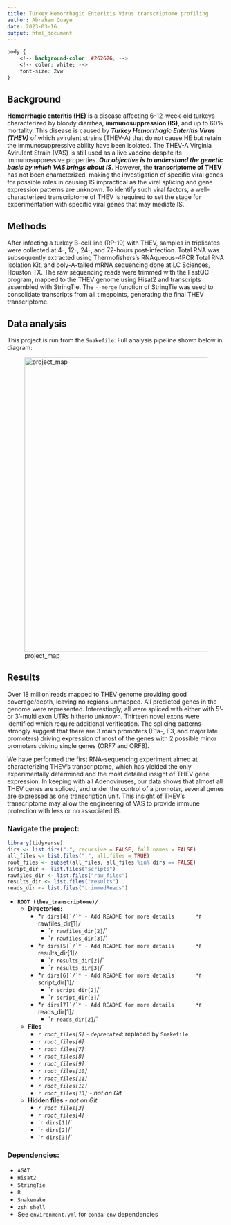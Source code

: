 ```yaml
---
title: Turkey Hemorrhagic Enteritis Virus transcriptome profiling
author: Abraham Quaye
date: 2023-03-16
output: html_document
---
```

```css
body {
    <!-- background-color: #262626; -->
    <!-- color: white; -->
    font-size: 2vw
}
```
<!-- # THEV transcriptome studies -->

## Background

**Hemorrhagic enteritis (HE)** is a disease affecting 6-12-week-old turkeys characterized by bloody diarrhea, **immunosuppression (IS)**, and up to 60% mortality. This disease is caused by **_Turkey Hemorrhagic Enteritis Virus (THEV)_** of which avirulent strains (THEV-A) that do not cause HE but retain the immunosuppressive ability have been isolated. The THEV-A Virginia Avirulent Strain (VAS) is still used as a live vaccine despite its immunosuppressive properties. **_Our objective is to understand the genetic basis by which VAS brings about IS_**. However, the **transcriptome of THEV** has not been characterized, making the investigation of specific viral genes for possible roles in causing IS impractical as the viral splicing and gene expression patterns are unknown. To identify such viral factors, a well-characterized transcriptome of THEV is required to set the stage for experimentation with specific viral genes that may mediate IS.

## Methods

After infecting a turkey B-cell line (RP-19) with THEV, samples in triplicates were collected at 4-, 12-, 24-, and 72-hours post-infection. Total RNA was subsequently extracted using Thermofishers’s RNAqueous-4PCR Total RNA Isolation Kit, and poly-A-tailed mRNA sequencing done at LC Sciences, Houston TX. The raw sequencing reads were trimmed with the FastQC program, mapped to the THEV genome using Hisat2 and transcripts assembled with StringTie. The `--merge` function of StringTie was used to consolidate transcripts from all timepoints, generating the final THEV transcriptome.

## Data analysis
This project is run from the `Snakefile`. Full analysis pipeline shown below in diagram:

![project_map](./project_map.svg){width=920px height=680px}

## Results

Over 18 million reads mapped to THEV genome providing good coverage/depth, leaving no regions unmapped. All predicted genes in the genome were represented. Interestingly, all were spliced with either with 5’- or 3’-multi exon UTRs hitherto unknown. Thirteen novel exons were identified which require additional verification. The splicing patterns strongly suggest that there are 3 main promoters (E1a-, E3, and major late promoters) driving expression of most of the genes with 2 possible minor promoters driving single genes (ORF7 and ORF8).

We have performed the first RNA-sequencing experiment aimed at characterizing THEV’s transcriptome, which has yielded the only experimentally determined and the most detailed insight of THEV gene expression. In keeping with all Adenoviruses, our data shows that almost all THEV genes are spliced, and under the control of a promoter, several genes are expressed as one transcription unit. This insight of THEV’s transcriptome may allow the engineering of VAS to provide immune protection with less or no associated IS.

### Navigate the project:

```r
library(tidyverse)
dirs <- list.dirs(".", recursive = FALSE, full.names = FALSE)
all_files <- list.files(".", all.files = TRUE)
root_files <- subset(all_files, all_files %in% dirs == FALSE)
script_dir <- list.files("scripts")
rawfiles_dir <- list.files("raw_files")
results_dir <- list.files("results")
reads_dir <- list.files("trimmedReads")
```
* **`ROOT (thev_transcriptome)/`**
    * **Directories:**
        * *``r dirs[4]`/`* - Add README for more details
            * ``r rawfiles_dir[1]`/`
            * ``r rawfiles_dir[2]`/`
            * ``r rawfiles_dir[3]`/`
        * *``r dirs[5]`/`* - Add README for more details
            * ``r results_dir[1]`/`
            * ``r results_dir[2]`/`
            * ``r results_dir[3]`/`
        * *``r dirs[6]`/`* - Add README for more details
            * ``r script_dir[1]`/`
            * ``r script_dir[2]`/`
            * ``r script_dir[3]`/`
        * *``r dirs[7]`/`* - Add README for more details
            * ``r reads_dir[1]`/`
            * ``r reads_dir[2]`/`
    * **Files**
        * *``r root_files[5]``* - *`deprecated`*: replaced by `Snakefile`
        * *``r root_files[6]``*
        * *``r root_files[7]``*
        * *``r root_files[8]``*
        * *``r root_files[9]``*
        * *``r root_files[10]``*
        * *``r root_files[11]``*
        * *``r root_files[12]``*
        * *``r root_files[13]``* - *not on Git*
    * **Hidden files** - *not on Git*
        * *``r root_files[3]``*
        * *``r root_files[4]``*
        * ``r dirs[1]`/`
        * ``r dirs[2]`/`
        * ``r dirs[3]`/`

### Dependencies:

- `AGAT`
- `Hisat2`
- `StringTie`
- `R`
- `Snakemake`
- `zsh shell`
- See `environment.yml` for `conda env` dependencies
